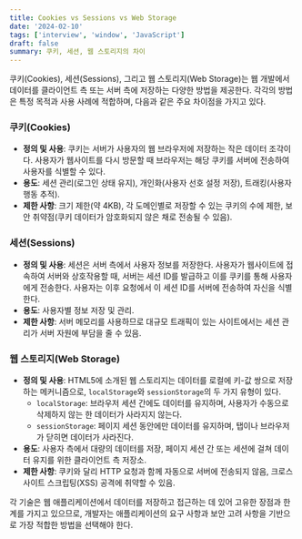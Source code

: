 ```yaml
---
title: Cookies vs Sessions vs Web Storage
date: '2024-02-10'
tags: ['interview', 'window', 'JavaScript']
draft: false
summary: 쿠키, 세션, 웹 스토리지의 차이
---
```


쿠키(Cookies), 세션(Sessions), 그리고 웹 스토리지(Web Storage)는 웹 개발에서 데이터를 클라이언트 측 또는 서버 측에 저장하는 다양한 방법을 제공한다. 각각의 방법은 특정 목적과 사용 사례에 적합하며, 다음과 같은 주요 차이점을 가지고 있다.

### 쿠키(Cookies)
- **정의 및 사용**: 쿠키는 서버가 사용자의 웹 브라우저에 저장하는 작은 데이터 조각이다. 사용자가 웹사이트를 다시 방문할 때 브라우저는 해당 쿠키를 서버에 전송하여 사용자를 식별할 수 있다.
- **용도**: 세션 관리(로그인 상태 유지), 개인화(사용자 선호 설정 저장), 트래킹(사용자 행동 추적).
- **제한 사항**: 크기 제한(약 4KB), 각 도메인별로 저장할 수 있는 쿠키의 수에 제한, 보안 취약점(쿠키 데이터가 암호화되지 않은 채로 전송될 수 있음).

### 세션(Sessions)
- **정의 및 사용**: 세션은 서버 측에서 사용자 정보를 저장한다. 사용자가 웹사이트에 접속하여 서버와 상호작용할 때, 서버는 세션 ID를 발급하고 이를 쿠키를 통해 사용자에게 전송한다. 사용자는 이후 요청에서 이 세션 ID를 서버에 전송하여 자신을 식별한다.
- **용도**: 사용자별 정보 저장 및 관리.
- **제한 사항**: 서버 메모리를 사용하므로 대규모 트래픽이 있는 사이트에서는 세션 관리가 서버 자원에 부담을 줄 수 있음.

### 웹 스토리지(Web Storage)
- **정의 및 사용**: HTML5에 소개된 웹 스토리지는 데이터를 로컬에 키-값 쌍으로 저장하는 메커니즘으로, `localStorage`와 `sessionStorage`의 두 가지 유형이 있다.
    - `localStorage`: 브라우저 세션 간에도 데이터를 유지하며, 사용자가 수동으로 삭제하지 않는 한 데이터가 사라지지 않는다.
    - `sessionStorage`: 페이지 세션 동안에만 데이터를 유지하며, 탭이나 브라우저가 닫히면 데이터가 사라진다.
- **용도**: 사용자 측에서 대량의 데이터를 저장, 페이지 세션 간 또는 세션에 걸쳐 데이터 유지를 위한 클라이언트 측 저장소.
- **제한 사항**: 쿠키와 달리 HTTP 요청과 함께 자동으로 서버에 전송되지 않음, 크로스 사이트 스크립팅(XSS) 공격에 취약할 수 있음.

각 기술은 웹 애플리케이션에서 데이터를 저장하고 접근하는 데 있어 고유한 장점과 한계를 가지고 있으므로, 개발자는 애플리케이션의 요구 사항과 보안 고려 사항을 기반으로 가장 적합한 방법을 선택해야 한다.